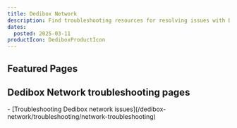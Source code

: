 ```yaml
---
title: Dedibox Network
description: Find troubleshooting resources for resolving issues with Dedibox Network.
dates:
  posted: 2025-03-11
productIcon: DediboxProductIcon
---
```


<ProductHeader
  productName="Dedibox Network troubleshooting"
  productLogo="Dedibox Network"
  description="Learn how to fix common issues related to the network connectivity of your Dedibox server."
/>

## Featured Pages

<Grid>
    <Card
      title="Dedibox FAQ"
      description="General info on Dedibox servers."
      url="/dedibox/faq/"
      label="See more"
    />
    <Card
      title="Troubleshooting Dedibox network issues"
      description="Diagnose network connectivity issues."
      url="/dedibox-network/troubleshooting/network-troubleshooting/"
      label="See more"
    />
    <Card
      title="Dedibox anti-DDoS solutions"
      description="Free anti-DDoS protection for Dedibox servers."
      url="/dedibox-network/reference-content/anti-ddos/"
      label="See more"
    />
</Grid>

## Dedibox Network troubleshooting pages

<LinksList>
  - [Troubleshooting Dedibox network issues](/dedibox-network/troubleshooting/network-troubleshooting)
</LinksList>
